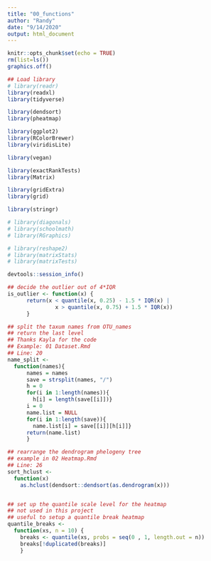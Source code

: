 ---
title: "00_functions"
author: "Randy"
date: "9/14/2020"
output: html_document
---

```{r setup, include=FALSE}
knitr::opts_chunk$set(echo = TRUE)
rm(list=ls())
graphics.off()
```

```{r library, message=FALSE, warning=FALSE}
## Load library
# library(readr)
library(readxl)
library(tidyverse)

library(dendsort)
library(pheatmap)

library(ggplot2)
library(RColorBrewer)
library(viridisLite)

library(vegan)

library(exactRankTests)
library(Matrix)

library(gridExtra)
library(grid)

library(stringr)

# library(diagonals)
# library(schoolmath)
# library(RGraphics)

# library(reshape2)
# library(matrixStats)
# library(matrixTests)

devtools::session_info()
```

```{r functions}

## decide the outlier out of 4*IQR
is_outlier <- function(x) {
      return(x < quantile(x, 0.25) - 1.5 * IQR(x) |
               x > quantile(x, 0.75) + 1.5 * IQR(x))
      }

## split the taxum names from OTU_names
## return the last level
## Thanks Kayla for the code
## Example: 01 Dataset.Rmd
## Line: 20
name_split <- 
  function(names){
      names = names
      save = strsplit(names, "/")
      h = 0
      for(i in 1:length(names)){
        h[i] = length(save[[i]])}
      i = 0
      name.list = NULL
      for(i in 1:length(save)){
        name.list[i] = save[[i]][h[i]]}
      return(name.list)
      }

## rearrange the dendrogram phelogeny tree
## example in 02 Heatmap.Rmd
## Line: 26
sort_hclust <- 
  function(x) 
    as.hclust(dendsort::dendsort(as.dendrogram(x)))


## set up the quantile scale level for the heatmap
## not used in this project
## useful to setup a quantile break heatmap
quantile_breaks <- 
  function(xs, n = 10) {
    breaks <- quantile(xs, probs = seq(0 , 1, length.out = n))
    breaks[!duplicated(breaks)]
    }
```